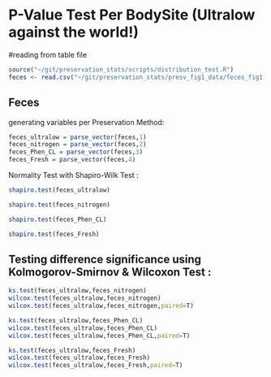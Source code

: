 P-Value Test Per BodySite (Ultralow against the world!)
========================================================


#reading from table file
```r
source("~/git/preservation_stats/scripts/distribution_test.R")
feces <- read.csv("~/git/preservation_stats/presv_fig1_data/feces_fig1.csv")
```

Feces
--------------------

generating variables per Preservation Method:  

```r
feces_ultralow = parse_vector(feces,1)
feces_nitrogen = parse_vector(feces,2)
feces_Phen_CL = parse_vector(feces,3)
feces_Fresh = parse_vector(feces,4)
```

Normality Test with Shapiro-Wilk Test :

```r
shapiro.test(feces_ultralow)

shapiro.test(feces_nitrogen)

shapiro.test(feces_Phen_CL)

shapiro.test(feces_Fresh)

```

Testing difference significance using Kolmogorov-Smirnov & Wilcoxon Test :  
-----------------------------------------------------------------------------

```r
ks.test(feces_ultralow,feces_nitrogen)
wilcox.test(feces_ultralow,feces_nitrogen)
wilcox.test(feces_ultralow,feces_nitrogen,paired=T)

ks.test(feces_ultralow,feces_Phen_CL)
wilcox.test(feces_ultralow,feces_Phen_CL)
wilcox.test(feces_ultralow,feces_Phen_CL,paired=T)

ks.test(feces_ultralow,feces_Fresh)
wilcox.test(feces_ultralow,feces_Fresh)
wilcox.test(feces_ultralow,feces_Fresh,paired=T)
```